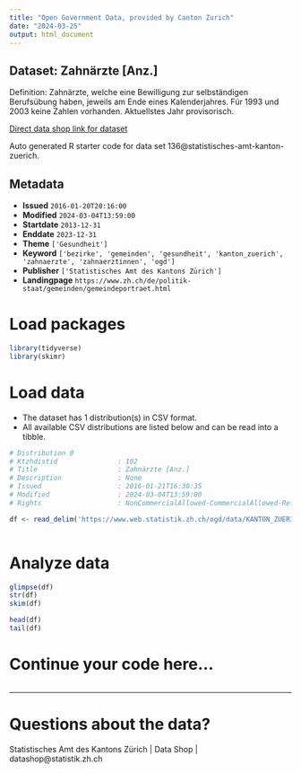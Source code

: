 ```yaml
---
title: "Open Government Data, provided by Canton Zurich"
date: "2024-03-25"
output: html_document
---
```


## Dataset: Zahnärzte [Anz.]

Definition: Zahnärzte, welche eine Bewilligung zur selbständigen Berufsübung haben, jeweils am Ende eines Kalenderjahres. Für 1993 und 2003 keine Zahlen vorhanden. Aktuellstes Jahr provisorisch.

[Direct data shop link for dataset](https://www.zh.ch/de/politik-staat/statistik-daten/datenkatalog.html#/datasets/136@statistisches-amt-kanton-zuerich)

Auto generated R starter code for data set 136@statistisches-amt-kanton-zuerich.

## Metadata

- **Issued** `2016-01-20T20:16:00`
- **Modified** `2024-03-04T13:59:00`
- **Startdate** `2013-12-31`
- **Enddate** `2023-12-31`
- **Theme** `['Gesundheit']`
- **Keyword** `['bezirke', 'gemeinden', 'gesundheit', 'kanton_zuerich', 'zahnaerzte', 'zahnaerztinnen', 'ogd']`
- **Publisher** `['Statistisches Amt des Kantons Zürich']`
- **Landingpage** `https://www.zh.ch/de/politik-staat/gemeinden/gemeindeportraet.html`


# Load packages

```r

library(tidyverse)
library(skimr)

```

# Load data

-   The dataset has 1 distribution(s) in CSV format.
-   All available CSV distributions are listed below and can be read into a tibble.

```r

# Distribution 0
# Ktzhdistid               : 102
# Title                    : Zahnärzte [Anz.]
# Description              : None
# Issued                   : 2016-01-21T16:30:35
# Modified                 : 2024-03-04T13:59:00
# Rights                   : NonCommercialAllowed-CommercialAllowed-ReferenceRequired

df <- read_delim('https://www.web.statistik.zh.ch/ogd/data/KANTON_ZUERICH_544.csv')



```

# Analyze data

```r

glimpse(df)
str(df)
skim(df)

head(df)
tail(df)

```

# Continue your code here...

```r

```

------------------------------------------------------------------------

# Questions about the data?

Statistisches Amt des Kantons Zürich | Data Shop | datashop@statistik.zh.ch
